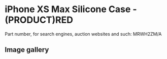 
# iPhone XS Max Silicone Case - (PRODUCT)RED

Part number, for search engines, auction websites and such: MRWH2ZM/A

## Image gallery

<div style={{ width: "768px" }}>
  <GalleryComponent
    images={[
      {
        original: "/everysource/MRWH2.png",
        thumbnail: "/everypreview/MRWH2.png",
      },
      {
        original: "/everysource/MRWH2_AV1_GOLD.png",
        thumbnail: "/everypreview/MRWH2_AV1_GOLD.png",
      },
      {
        original: "/everysource/MRWH2_AV1_SILVER.png",
        thumbnail: "/everypreview/MRWH2_AV1_SILVER.png",
      },
      {
        original: "/everysource/MRWH2_AV1_SPACE_GRAY.png",
        thumbnail: "/everypreview/MRWH2_AV1_SPACE_GRAY.png",
      },
      {
        original: "/everysource/MRWH2_AV2.png",
        thumbnail: "/everypreview/MRWH2_AV2.png",
      }
    ]}
  />
</div>